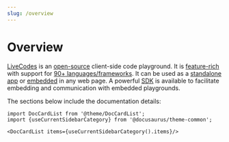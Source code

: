 ```yaml
---
slug: /overview
---
```


# Overview

[LiveCodes](https://livecodes.io) is an [open-source](./license.mdx) client-side code playground. It is [feature-rich](./features/index.mdx) with support for [90+ languages/frameworks](./languages/index.mdx). It can be used as a [standalone app](./getting-started.mdx#standalone-app) or [embedded](./features/embeds.mdx) in any web page. A powerful [SDK](./sdk/index.mdx) is available to facilitate embedding and communication with embedded playgrounds.

The sections below include the documentation details:

```mdx-code-block
import DocCardList from '@theme/DocCardList';
import {useCurrentSidebarCategory} from '@docusaurus/theme-common';

<DocCardList items={useCurrentSidebarCategory().items}/>
```
